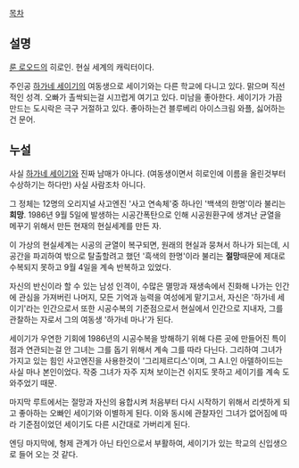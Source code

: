 [[목차]]

== 설명 ==
[[룬 로오드]]의 히로인. 현실 세계의 캐릭터이다.

주인공 [[하가네 세이기]]의 여동생으로 세이기와는 다른 학교에 다니고 있다. 맑으며 직선적인 성격. 오빠가 촐싹되는걸 시끄럽게 여기고 있다. 미남을 좋아한다. 세이기가 가끔 만드는 도시락은 극구 거절하고 있다. 좋아하는건 블루베리 아이스크림 와플, 싫어하는건 문어.

== 누설 ==
사실 [[하가네 세이기]]와 진짜 남매가 아니다. (여동생이면서 히로인에 이름을 올린것부터 수상하기는 하다만) 사실 사람조차 아니다.

그 정체는 12명의 오리지널 사고엔진 '사고 연속체'중 하나인 '백색의 한명'이라 불리는 '''희망'''. 1986년 9월 5일에 발생하는 시공간폭탄으로 인해 시공원환구에 생겨난 균열을 메꾸기 위해서 만든 현재의 현실세계를 만든 자.

이 가상의 현실세계는 시공의 균열이 복구되면, 원래의 현실과 뭉쳐서 하나가 되는데, 시공간을 파괴하여 밖으로 탈출할려고 했던 '흑색의 한명'이라 불리는 '''절망'''때문에 제대로 수복되지 못하고 9월 4일을 계속 반복하고 있었다.

자신의 반신이라 할 수 있는 남성 인격이, 수많은 멸망과 재생속에서 진화해 나가는 인간에 관심을 가져버린 나머지, 모든 기억과 능력을 여성에게 맡기고서, 자신은 '하가네 세이기'라는 인간으로서 또한 시공수복의 기준점으로서 현실에서 인간으로 지내자, 그를 관찰하는 자로서 그의 여동생 '하가네 마나'가 된다.

세이기가 우연한 기회에 1986년의 시공수복을 방해하기 위해 다른 곳에 만들어진 특이점과 연관되는걸 안 그녀는 그를 돕기 위해서 계속 그를 따라 다닌다. 그리하여 그녀가 가지고 있는 힘인 사고엔진을 사용한것이 '그리제르디스'이며, 그 A.I.인 아델하이드는 사실 마나 본인이었다. 작중 그녀가 자주 지쳐 보이는건 쉬지도 못하고 세이기를 계속 도와주었기 때문.

마지막 루트에서는 절망과 자신의 융합시켜 처음부터 다시 시작하기 위해서 리셋하게 되고 좋아하는 오빠인 세이기와 이별하게 된다. 이와 동시에 관찰자인 그녀가 없어짐에 따라 기준점이었던 세이기도 다른 시간대로 가버리게 된다.

엔딩 마지막에, 형제 관계가 아닌 타인으로서 부활하여, 세이기가 있는 학교의 신입생으로 들어 오는 것 같다.
